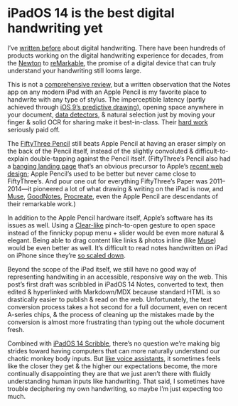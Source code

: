 
# iPadOS 14 is the best digital handwriting yet

I’ve [written before](https://notebook.lachlanjc.com/2019-09-23_digital_handwriting/) about digital handwriting. There have been hundreds of products working on the digital handwriting experience for decades, from the [Newton](https://en.m.wikipedia.org/wiki/Apple_Newton) to [reMarkable](https://remarkable.com), the promise of a digital device that can truly understand your handwriting still looms large.

This is not a [comprehensive review](https://www.macstories.net/stories/ios-and-ipados-14-the-macstories-review/13/#handwritten-notes), but a written observation that the Notes app on any modern iPad with an Apple Pencil is my favorite place to handwrite with any type of stylus. The imperceptible latency (partly achieved through [iOS 9’s predictive drawing](https://www.macstories.net/stories/ios-9-review/8/#images-and-sketches)), opening space anywhere in your document, [data detectors](https://twitter.com/viticci/status/1275772230719455233?s=20), & natural selection just by moving your finger & solid OCR for sharing make it best-in-class. Their [hard work](https://www.relay.fm/connected/301) seriously paid off.

The [FiftyThree Pencil](https://en.m.wikipedia.org/wiki/FiftyThree#Pencil_and_The_FiftyThree_SDK) still beats Apple Pencil at having an eraser simply on the back of the Pencil itself, instead of the slightly convoluted & difficult-to-explain double-tapping against the Pencil itself. (FiftyThree’s Pencil also had a [banging landing page](https://destroytoday.com/blog/building-the-pencil-page) that’s an obvious precursor to Apple’s [recent web design](https://www.apple.com/airpods-max/); Apple Pencil’s used to be better but never came close to FiftyThree’s. And pour one out for everything FiftyThree’s Paper was 2011–2014—it pioneered a lot of what drawing & writing on the iPad is now, and [Muse](https://apps.apple.com/us/app/muse-tool-for-thought/id1501563902?uo=4), [GoodNotes](https://apps.apple.com/us/app/goodnotes-5/id1444383602?uo=4), [Procreate](https://apps.apple.com/us/app/procreate/id425073498?uo=4), even the Apple Pencil are descendants of their remarkable work.)

<Player url="https://vimeo.com/78124534" />

In addition to the Apple Pencil hardware itself, Apple’s software has its issues as well. Using a [Clear-like](https://www.theverge.com/2012/2/15/2799318/clear-for-ios-hands-on-video) pinch-to-open gesture to open space instead of the finnicky popup menu + slider would be even more natural & elegant. Being able to drag content like links & photos inline (like [Muse](https://museapp.com/handbook/)) would be even better as well. It’s difficult to read notes handwritten on iPad on iPhone since they’re [so scaled down](https://cloud-jmcceqwdo.vercel.app/2021-01-14_10m067u4tnu4aujhgxc4eev2k4bfgz3p.png).

Beyond the scope of the iPad itself, we still have no good way of representing handwiting in an accessible, responsive way on the web. This post’s first draft was scribbled in iPadOS 14 Notes, converted to text, then edited & hyperlinked with Markdown/MDX because standard HTML is so drastically easier to publish & read on the web. Unfortunately, the text conversion process takes a hot second for a full document, even on recent A-series chips, & the process of cleaning up the mistakes made by the conversion is almost more frustrating than typing out the whole document fresh.

Combined with [iPadOS 14 Scribble](https://support.apple.com/guide/ipad/enter-text-with-scribble-ipad355ab2a7/ipados), there’s no question we’re making big strides toward having computers that can more naturally understand our chaotic monkey body inputs. But [like voice assistants](https://www.ben-evans.com/benedictevans/2017/2/22/voice-and-the-uncanny-valley-of-ai), it sometimes feels like the closer they get & the higher our expectations become, the more continually disappointing they are that we just aren’t there with fluidly understanding human inputs like handwriting. That said, I sometimes have trouble deciphering my own handwriting, so maybe I’m just expecting too much.
